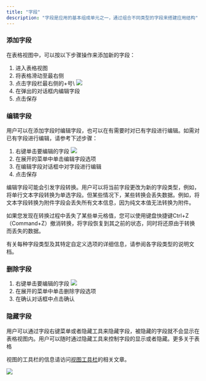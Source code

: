 ```yaml
---
title: "字段"
description: "字段是应用的基本组成单元之一，通过组合不同类型的字段来搭建应用结构"
---
```


### 添加字段

在表格视图中，可以按以下步骤操作来添加新的字段：

1. 进入表格视图
2. 将表格滑动至最右侧
3. 点击字段栏最右侧的+号\\
   ![](/images/ji-ben-gong-neng/4c671faa180b1fe6.png)
4. 在弹出的对话框内编辑字段
5. 点击保存

### 编辑字段

用户可以在添加字段时编辑字段，也可以在有需要时对已有字段进行编辑。如需对已有字段进行编辑，请参考下述步骤：
1. 右键单击要编辑的字段 ![](/images/ji-ben-gong-neng/738cf1737dbdd0c1.png)
2. 在展开的菜单中单击编辑字段选项
3. 在编辑字段对话框中对字段进行编辑
4. 点击保存

<Accordion title="字段转换的注意事项">
  编辑字段可能会引发字段转换。用户可以将当前字段更改为新的字段类型，例如，将单行文本字段转换为单选字段。但某些情况下，某些转换会丢失数据。例如，将文本字段转换为附件字段会丢失所有文本信息，因为纯文本值无法转换为附件。

  如果您发现在转换过程中丢失了某些单元格值，您可以使用键盘快捷键Ctrl+Z（Command+Z）撤消转换，将字段恢复到其之前的状态，同时将还原由于转换而丢失的数据。

  有关每种字段类型及其特定自定义选项的详细信息，请参阅各字段类型的说明文档。
</Accordion>

### 删除字段

1. 右键单击要编辑的字段 ![](/images/ji-ben-gong-neng/7ab6c9660947e51e.png)
2. 在展开的菜单中单击删除字段选项
3. 在确认对话框中点击确认

### 隐藏字段

用户可以通过字段右键菜单或者隐藏工具来隐藏字段，被隐藏的字段就不会显示在表格视图内。用户可以随时通过隐藏工具来控制字段的显示或者隐藏。更多关于表格

视图的工具栏的信息请访问[视图工具栏](/zh/basic/view/toolbar/filter)的相关文章。

![](/images/ji-ben-gong-neng/9483a401484f3026.png)
